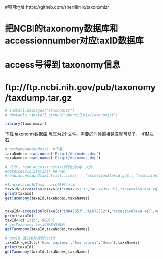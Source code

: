 
#项目地址 https://github.com/sherrillmix/taxonomizr


# 把NCBI的taxonomy数据库和accessionnumber对应taxID数据库

# access号得到 taxonomy信息
# ftp://ftp.ncbi.nih.gov/pub/taxonomy/taxdump.tar.gz


```r
# install.packages("taxonomizr")
# devtools::install_github("sherrillmix/taxonomizr")

library(taxonomizr)
```

下载 taxonomy数据库,解压为2个文件。需要的时候直接读取就可以了， 41M左右
```r
# getNamesAndNodes()  #下载
taxaNodes<-read.nodes('E:/git/db/nodes.dmp')
taxaNames<-read.names('E:/git/db/names.dmp')

# 几个G，read.accession2taxid转化为sql 文件
#getAccession2taxid() ##下载
#read.accession2taxid(list.files('.','accession2taxid.gz$'),'accessionTaxa.sql')
```

```r
#1.accessionToTaxa   acc得到taxid
taxaId<-accessionToTaxa(c("LN847353.1","AL079352.3"),"accessionTaxa.sql")
print(taxaId)
getTaxonomy(taxaId,taxaNodes,taxaNames)


taxaId<-accessionToTaxa(c("LN847353","AL079352"),"accessionTaxa.sql",version='base')
print(taxaId)
taxId<-c('1313','9606')
# getTaxonomy taxid得到各级别
getTaxonomy(taxaId,taxaNodes,taxaNames)
```


```r
# getID 通过名称得到tacid
taxaId<-getId(c('Homo sapiens','Bos taurus','Homo'),taxaNames)
print(taxaId)
getTaxonomy(taxaId,taxaNodes,taxaNames)
```
